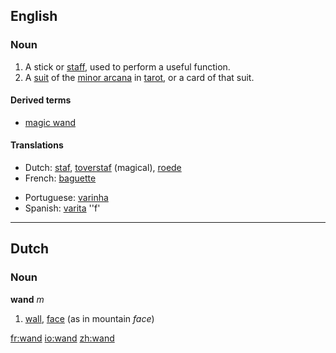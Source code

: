 {{see|wand}}
==English==
===Noun===
{{en-noun|wand|wands}}

#A stick or [[staff]], used to perform a useful function.
#A [[suit]] of the [[minor arcana]] in [[tarot]], or a card of that suit.

====Derived terms====
*[[magic wand]]

====Translations====
{{top}}
*Dutch: [[staf]], [[toverstaf]] (magical), [[roede]]
*French: [[baguette]]
{{mid}}
*Portuguese: [[varinha]]
*Spanish: [[varita]] ''f'
{{bottom}}

----

==Dutch==
===Noun===
'''wand''' ''m''

#[[wall]], [[face]] (as in mountain ''face'')

[[fr:wand]]
[[io:wand]]
[[zh:wand]]